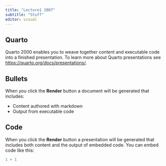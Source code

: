 ```yaml
---
title: "Lecture1 2007"
subtitle: "Stuff"
editor: visual
---
```


## Quarto

Quarto 2000 enables you to weave together content and executable code
into a finished presentation. To learn more about Quarto presentations
see <https://quarto.org/docs/presentations/>.

## Bullets

When you click the **Render** button a document will be generated that
includes:

-   Content authored with markdown
-   Output from executable code

## Code

When you click the **Render** button a presentation will be generated
that includes both content and the output of embedded code. You can
embed code like this:

```r
1 + 1
```
